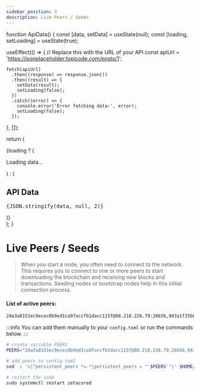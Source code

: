 ```yaml
---
sidebar_position: 3
description: Live Peers / Seeds
---
```



function ApiData() {
  const [data, setData] = useState(null);
  const [loading, setLoading] = useState(true);

  useEffect(() => {
    // Replace this with the URL of your API
    const apiUrl = 'https://jsonplaceholder.typicode.com/posts/1';

    fetch(apiUrl)
      .then((response) => response.json())
      .then((result) => {
        setData(result);
        setLoading(false);
      })
      .catch((error) => {
        console.error('Error fetching data:', error);
        setLoading(false);
      });
  }, []);

  return (
    <div>
      {loading ? (
        <p>Loading data...</p>
      ) : (
        <div>
          <h2>API Data</h2>
          <pre>{JSON.stringify(data, null, 2)}</pre>
        </div>
      )}
    </div>
  );
}


# Live Peers / Seeds

> When you start a node, you often need to connect to the network. This requires you to connect to one or more peers to start downloading the blockchain and receiving new blocks and transactions. Seeding nodes or bootstrap nodes help in this initial connection process.

#### List of active peers:
```bash
24a3a8151ec9ecec0b9ed1ca97accfb1dacc115f@88.218.226.79:26656,943a1f25b8d4cc2a7294d1f18b60e52ee712690b@65.108.224.83:26656,bab6663f21b63e1df57ec7595b01ef1062dbd275@152.32.150.236:26656,e3a9810a22a12c04ef1663f8747274e4ef1bdf58@51.159.145.74:26656,a918d08544b5f4e0a9eb20bf91f343eb71b6d5ee@164.90.181.99:26656,6fbdb07c899d3702d89cfaca45beee9388ec1b27@135.181.107.72:26656,2ed7eefeff4333d8389cabd8c01790b612b58e2e@34.220.224.107:26656,4226fcb3b3809c00bc56283063fc52fa4bfc9a17@18.210.106.52:26656,06205919f549184cdccb53bfa194100dcc5a68a0@63.251.87.45:26656,1c1ab01057d9dc72665902f2b1d752714dbf6d24@116.202.227.117:16056,6933114020a8d7ea007c16c8c5e42e795f240865@95.216.153.230:26656,3d784cb1141b3888c1f8ddbb21d77de9291089da@65.108.124.57:25656,0b4893da114055d21e0f598845e80931b07ca153@44.198.196.121:26656,e4f65c8c90148a81771f8e6b6c3f934891dbfe85@3.0.80.230:26656,9c26260b0148376d2343c4c8c2e2bd7f3f498cd4@35.162.231.114:26656,f04cfca9b9fc8e0d5c0083dad20ab9a0fefba505@34.194.62.47:26656,57693a9bce3ffb5d6023a161ac9f744ac09a2329@162.19.240.28:26656,1ef3a9c821958220fa9b1b165a9859653c39558c@51.75.90.106:26656,809c1bdb33c162fdc380372523ccd58131368380@54.77.180.134:26656,8e8ec3eb7176d7e02459a7167a6dec7bfee2ae5c@65.109.37.33:26656,c1bbbfe2a5b15674bf24a869b3e8189b6b410ae7@65.108.231.124:14656,a64082e5ef9a8f5c349a8dd3d6df503a525905f6@54.212.145.239:26656,038234610497601373b1d27e27251674c6c81df7@3.218.170.198:26656,0844caf1e7be0dc1ce1c0523e87140a3c79a1d77@148.251.177.108:22556,97e4deefc9b03add9973758c29798f5c963ffc46@81.97.203.107:26656,af58c82b5f4d2268e0b8ca9150190e438c07d90d@34.239.99.239:26656,2067aaa17c35b80d2af5ddbd96d8aa82e84e8ecd@65.108.66.247:26656,853c46d580fe0673aba2b72b4b93b9d156b882fb@52.42.64.63:26656,66338a18a755a0c780b011f012ff142ebaa8fa56@44.236.174.26:26656,0a030d7834d618e80db6bcfdb3c8f43f5a24ef90@35.210.142.91:26656,2cec952e8dee322af2e10a3101aac37434876b0d@64.46.114.186:26656,f96cf94d5eabaf554c9294e731b3994b4c532f3a@46.4.5.45:22556,0ed5e75e2ea896b41a3ed77bba3a6af818755c45@15.235.160.84:31460,d73641538d631674ab1141ec0326a9d41a4660a6@34.199.35.194:26656,541df90de74d9fe8a05812b7f12f68be11c5eccc@202.8.10.137:26656,220c516bc0291b72c6d9854a60f8eea89643cd22@35.196.188.210:26656,2b4b7c4ab14774b500ce8c6f2971cd2ea8c0a470@148.251.2.19:55786,31c9f21b3dff1167993d4291479d8381f59d3dc4@18.213.164.140:26656,0344e0ca4d4e32726a4b520678edc6dc71fbb354@3.232.212.34:26656,0e555a9b53a678ed19dbe7c8cda07f5cf08dd607@213.202.218.50:26656,e8654ba2b446ea94aba0d9ea548dcd75998e7b24@65.21.232.62:26656,8f53a5748f142bd16127b7b7cb1c79772b2ff3c5@131.153.202.63:26656,e3fea0450f9d23ad7b64d41aab882a82a0b71d6b@150.136.176.81:26656,7d3786959e9ac49e367ce8db5de84bf796f85979@5.10.19.56:26656,d432b334542ee3943c2258b76bf90dd0180c5d5b@34.194.74.157:26656,a98484ac9cb8235bd6a65cdf7648107e3d14dab4@116.202.231.58:16056,6f6c792220522af5e9ca8cf9ed9364bb1cd83c5c@18.209.240.206:26656
```

:::info
You can add them manually to your `config.toml` or run the commands below.
:::
```bash
# create variable PEERS
PEERS="24a3a8151ec9ecec0b9ed1ca97accfb1dacc115f@88.218.226.79:26656,943a1f25b8d4cc2a7294d1f18b60e52ee712690b@65.108.224.83:26656,bab6663f21b63e1df57ec7595b01ef1062dbd275@152.32.150.236:26656,e3a9810a22a12c04ef1663f8747274e4ef1bdf58@51.159.145.74:26656,a918d08544b5f4e0a9eb20bf91f343eb71b6d5ee@164.90.181.99:26656,6fbdb07c899d3702d89cfaca45beee9388ec1b27@135.181.107.72:26656,2ed7eefeff4333d8389cabd8c01790b612b58e2e@34.220.224.107:26656,4226fcb3b3809c00bc56283063fc52fa4bfc9a17@18.210.106.52:26656,06205919f549184cdccb53bfa194100dcc5a68a0@63.251.87.45:26656,1c1ab01057d9dc72665902f2b1d752714dbf6d24@116.202.227.117:16056,6933114020a8d7ea007c16c8c5e42e795f240865@95.216.153.230:26656,3d784cb1141b3888c1f8ddbb21d77de9291089da@65.108.124.57:25656,0b4893da114055d21e0f598845e80931b07ca153@44.198.196.121:26656,e4f65c8c90148a81771f8e6b6c3f934891dbfe85@3.0.80.230:26656,9c26260b0148376d2343c4c8c2e2bd7f3f498cd4@35.162.231.114:26656,f04cfca9b9fc8e0d5c0083dad20ab9a0fefba505@34.194.62.47:26656,57693a9bce3ffb5d6023a161ac9f744ac09a2329@162.19.240.28:26656,1ef3a9c821958220fa9b1b165a9859653c39558c@51.75.90.106:26656,809c1bdb33c162fdc380372523ccd58131368380@54.77.180.134:26656,8e8ec3eb7176d7e02459a7167a6dec7bfee2ae5c@65.109.37.33:26656,c1bbbfe2a5b15674bf24a869b3e8189b6b410ae7@65.108.231.124:14656,a64082e5ef9a8f5c349a8dd3d6df503a525905f6@54.212.145.239:26656,038234610497601373b1d27e27251674c6c81df7@3.218.170.198:26656,0844caf1e7be0dc1ce1c0523e87140a3c79a1d77@148.251.177.108:22556,97e4deefc9b03add9973758c29798f5c963ffc46@81.97.203.107:26656,af58c82b5f4d2268e0b8ca9150190e438c07d90d@34.239.99.239:26656,2067aaa17c35b80d2af5ddbd96d8aa82e84e8ecd@65.108.66.247:26656,853c46d580fe0673aba2b72b4b93b9d156b882fb@52.42.64.63:26656,66338a18a755a0c780b011f012ff142ebaa8fa56@44.236.174.26:26656,0a030d7834d618e80db6bcfdb3c8f43f5a24ef90@35.210.142.91:26656,2cec952e8dee322af2e10a3101aac37434876b0d@64.46.114.186:26656,f96cf94d5eabaf554c9294e731b3994b4c532f3a@46.4.5.45:22556,0ed5e75e2ea896b41a3ed77bba3a6af818755c45@15.235.160.84:31460,d73641538d631674ab1141ec0326a9d41a4660a6@34.199.35.194:26656,541df90de74d9fe8a05812b7f12f68be11c5eccc@202.8.10.137:26656,220c516bc0291b72c6d9854a60f8eea89643cd22@35.196.188.210:26656,2b4b7c4ab14774b500ce8c6f2971cd2ea8c0a470@148.251.2.19:55786,31c9f21b3dff1167993d4291479d8381f59d3dc4@18.213.164.140:26656,0344e0ca4d4e32726a4b520678edc6dc71fbb354@3.232.212.34:26656,0e555a9b53a678ed19dbe7c8cda07f5cf08dd607@213.202.218.50:26656,e8654ba2b446ea94aba0d9ea548dcd75998e7b24@65.21.232.62:26656,8f53a5748f142bd16127b7b7cb1c79772b2ff3c5@131.153.202.63:26656,e3fea0450f9d23ad7b64d41aab882a82a0b71d6b@150.136.176.81:26656,7d3786959e9ac49e367ce8db5de84bf796f85979@5.10.19.56:26656,d432b334542ee3943c2258b76bf90dd0180c5d5b@34.194.74.157:26656,a98484ac9cb8235bd6a65cdf7648107e3d14dab4@116.202.231.58:16056,6f6c792220522af5e9ca8cf9ed9364bb1cd83c5c@18.209.240.206:26656"

# add peers to config.toml
sed -i 's|^persistent_peers *=.*|persistent_peers = "'$PEERS'"|' $HOME/.zetacored/config/config.toml

# restart the node
sudo systemctl restart zetacored
```
